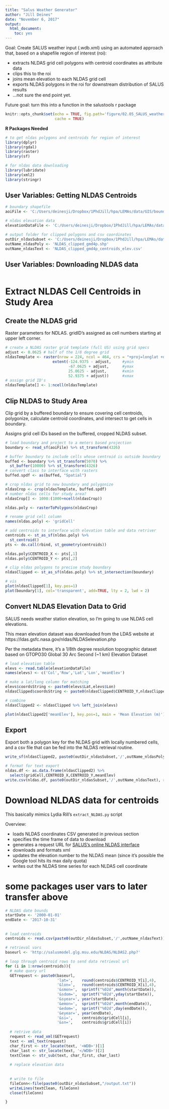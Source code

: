 ```yaml
---
title: "Salus Weather Generator"
author: "Jill Deines"
date: "November 6, 2017"
output: 
  html_document:
    toc: yes
---
```


Goal: Create SALUS weather input (.wdb.xml) using an automated approach that, based on a shapefile region of interest (roi): 

* extracts NLDAS grid cell polygons with centroid coordinates as attribute data
* clips this to the roi
* joins mean elevation to each NLDAS grid cell
* exports NLDAS polygons in the roi for downstream distribution of SALUS results
* ...not sure the end point yet.

Future goal: turn this into a function in the salustools r package


```r
knitr::opts_chunk$set(echo = TRUE, fig.path='figure/02.05_SALUS_weather/',
                      cache = TRUE)
```

**R Packages Needed**

```r
# to get nldas polygons and centroids for region of interest
library(dplyr)
library(rgdal)
library(raster)
library(sf)

# for nldas data downloading
library(lubridate)
library(xml2)
library(stringr)
```

## User Variables: Getting NLDAS Centroids

```r
# boundary shapefile 
aoiFile <- 'C:/Users/deinesji/Dropbox/1PhdJill/hpa/LEMAs/data/GIS/boundaries/GMD4_plus.shp'

# nldas elevation data
elevationDataFile <- 'C:/Users/deinesji/Dropbox/1PhdJill/hpa/LEMAs/data/salus/weather/nldas_Jill/nldas_elevationLookup/NLDAS_meanElevationDataset_meters.txt'

# output folder for clipped polygons and csv coordinates
outDir_nldasSubset <- 'C:/Users/deinesji/Dropbox/1PhdJill/hpa/LEMAs/data/salus/weather/nldas_Jill/nldas_centroidExtract'
outName_nldasPoly <- 'NLDAS_clipped_gmd4p.shp'
outName_nldasText <- 'NLDAS_clipped_gmd4p_centroids_elev.csv'
```

## User Variables: Downloading NLDAS data 

```r

```


# Extract NLDAS Cell Centroids in Study Area

## Create the NLDAS grid
Raster parameters for NDLAS. gridID's assigned as cell numbers starting at upper left corner.

```r
# create a NLDAS raster grid template (full US) using grid specs
adjust <- 0.0625 # half of the 1/8 degree grid
nldasTemplate <- raster(nrow = 224, ncol = 464, crs = "+proj=longlat +datum=WGS84",
                     extent(-124.9375 - adjust,     #ymin
                            -67.0625 + adjust,      #ymax
                            25.0625 - adjust,       #xmin
                            52.9375 + adjust))      #xmax
# assign grid ID's
nldasTemplate[] <- 1:ncell(nldasTemplate)
```

## Clip NLDAS to Study Area
Clip grid by a buffered boundary to ensure covering cell centroids, polygonize, calculate centroid coordinates, and intersect to get cells in boundary.

Assigns grid cell IDs based on the buffered, cropped NLDAS subset.

```r
# load boundary and project to a meters based projection
boundary <- read_sf(aoiFile) %>% st_transform(4326)

# buffer boundary to include cells whose centroid is outside boundary
buffed <- boundary %>% st_transform(5070) %>% 
  st_buffer(10000) %>% st_transform(4326)
# convert class to interface with rasters
buffed.spdf <- as(buffed, "Spatial")

# crop nldas grid to new boundary and polygonize
nldasCrop <- crop(nldasTemplate, buffed.spdf)
# number nldas cells for study area?
nldasCrop[] <- 1000:(1000+ncell(nldasCrop))

nldas.poly <- rasterToPolygons(nldasCrop)

# rename grid cell column
names(nldas.poly) <- 'gridCell'

# add centroids to interface with elevation table and data retriver
centroids <- st_as_sf(nldas.poly) %>% 
  st_centroid() 
pts <- do.call(rbind, st_geometry(centroids))

nldas.poly$CENTROID_X <- pts[,1]
nldas.poly$CENTROID_Y <- pts[,2]

# clip nldas polygons to precise study boundary
nldasClipped <- st_as_sf(nldas.poly) %>% st_intersection(boundary)

# vis
plot(nldasClipped[1], key.pos=1)
plot(boundary[1], col='transparent', add=TRUE, lty = 2, lwd = 2)
```


## Convert NLDAS Elevation Data to Grid
SALUS needs weather station elevation, so I'm going to use NLDAS cell elevations.

This mean elevation dataset was downloaded from the LDAS website at https://ldas.gsfc.nasa.gov/nldas/NLDASelevation.php

Per the metadata there, it's a 1/8th degree resolution topographic dataset based on GTOPO30 Global 30 Arc Second (~1 km) Elevation Dataset

```r
# load elevation table
elevs <- read.table(elevationDataFile)
names(elevs) <- c('Col','Row','Lat','Lon','meanElev')

# make a lat/long column for matching
elevs$coordsString <- paste0(elevs$Lat,elevs$Lon)
nldasClipped$coordsString <- paste0(nldasClipped$CENTROID_Y,nldasClipped$CENTROID_X)

# combine
nldasClipped2 <- nldasClipped %>% left_join(elevs) 

plot(nldasClipped2['meanElev'], key.pos=1, main = 'Mean Elevation (m)')
```

## Export
Export both a polygon key for the NLDAS grid with locally numbered cells, and a csv file that can be fed into the NLDAS retrieval routine.

```r
write_sf(nldasClipped2, paste0(outDir_nldasSubset,'/',outName_nldasPoly))

# format for text export
nldas.df <- as.data.frame(nldasClipped2) %>%
  select(gridCell,CENTROID_X,CENTROID_Y,meanElev)
write.csv(nldas.df, paste0(outDir_nldasSubset,'/',outName_nldasText), row.names=FALSE)
```

# Download NLDAS data for centroids
This basically mimics Lydia Rill's `extract_NLDAS.py` script

Overview:

* loads NLDAS coordinates CSV generated in previous section
* specifies the time frame of data to download
* generates a request URL for [SALUS's online NLDAS interface](http://salusmodel.glg.msu.edu/NLDAS/) 
* downloads and formats xml
* updates the elevation number to the NLDAS mean (since it's possible the Google tool hits its max daily quota) 
* writes out the NLDAS time series for each NLDAS cell coordinate

# some packages user vars to later transfer above
```r



# NLDAS date bounds
startDate <- '2000-01-01'
endDate <- '2017-10-31'
```

## 

```r
# load centroids
centroids <- read.csv(paste0(outDir_nldasSubset,'/',outName_nldasText))

# retrieval vars
baseurl <- 'http://salusmodel.glg.msu.edu/NLDAS/NLDAS2.php?'

# loop through centroid rows to send data retrieval url
for (i in 1:nrow(centroids)){
  # make query url
  GETrequest <- paste0(baseurl,
                       'lat=',    round(centroids$CENTROID_Y[i],4),
                       '&lon=',   round(centroids$CENTROID_X[i],4),
                       '&smon=',  sprintf("%02d",month(startDate)),
                       '&sdom=',  sprintf("%02d",yday(startDate)),
                       '&syear=', year(startDate),
                       '&emon=',  sprintf("%02d",month(endDate)),
                       '&edom=',  sprintf("%02d",day(endDate)),
                       '&eyear=', year(endDate),
                       '&si=',    centroids$gridCell[i],
                       '&sn=',    centroids$gridCell[i])
  
  # retrive data
  request <- read_xml(GETrequest)
  text <- xml_text(request)
  char_first <- str_locate(text, '<WDB>')[1] 
  char_last <- str_locate(text, '</WDB>')[2]
  textClean <- str_sub(text, char_first, char_last)
  
  # replace elevation data
  
  
  # write to file
  fileConn<-file(paste0(outDir_nldasSubset,"/output.txt"))
  writeLines(textClean, fileConn)
  close(fileConn)

}

```

